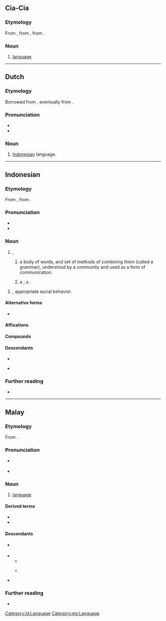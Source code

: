 {{also|Bahasa}}
==Cia-Cia==

===Etymology===
From {{bor|cia|id|bahasa}}, from {{der|cia|ms|bahasa}}, from {{der|cia|sa|भाषा||language}}.

===Noun===
{{head|cia|noun|Hangul spelling|바하사}}

# [[language]]

----

==Dutch==

===Etymology===
Borrowed from {{bor|nl|id|bahasa}}, eventually from {{der|nl|sa|भाषा||language}}.

===Pronunciation===
* {{IPA|nl|/baː.ɦaː.saː/}}
* {{hyphenation|nl|ba|ha|sa}}

===Noun===
{{nl-noun|n|-|-}}

# {{lb|nl|colloquial|Netherlands}} [[Indonesian]] language.

----

==Indonesian==

===Etymology===
From {{inh|id|ms|bahasa}}, from {{der|id|sa|भाषा||language}}.

===Pronunciation===
* {{IPA|id|/baˈhasa/}}
* {{hyphenation|id|ba|ha|sa}}

===Noun===
{{id-noun}}

# {{l|en|language}},
## {{lb|id|linguistics}} a body of words, and set of methods of combining them (called a grammar), understood by a community and used as a form of communication.
##: {{uxi|id|'''bahasa''' [[Indonesia]]|Indonesian '''language'''}}
## {{lb|id|computing}} a {{l|en|computer language}}; a {{l|en|machine language}}.
# {{l|en|decorum}}, appropriate social behavior.

====Alternative forms====
* {{alter|id|basa}} {{q|nonstandard}}

====Affixations====
{{der4|id|
| berbahasa
| berbahasa-bahasa
| kebahasaan
| membahasakan
| memperbahasakan
| perbahasa
| perbahasaan
| sebahasa
|}}

====Compounds====
{{der4|id|
| {{l|id|bahasa baku}}
| {{l|id|juru bahasa}}
| {{l|id|pakar bahasa}}
| {{l|id|bahasa asing|t=foreign language}}
| {{l|id|bahasa buatan|t=artificial language, constructed language}}
| {{l|id|bahasa ibu|t=mother tongue}}
| {{l|id|bahasa gaul|t=slang}}
| {{l|id|bahasa halus}}
| {{l|id|bahasa kasar}}
| {{l|id|bahasa klasik|t=classical language}}
| {{l|id|bahasa komputer|t=computer language}}
| {{l|id|bahasa kuno|t=ancient language}}
| {{l|id|bahasa pasar|t=lingua franca}}
| {{l|id|bahasa resmi|t=official language}}
| {{l|id|bahasa tubuh|t=body language}}
| {{l|id|bahasa mati|t=dead language}}
| {{l|id|bahasa dagang|t=trade language}}
| {{l|id|bahasa daerah|t=regional language}}
|}}

====Descendants====
* {{desc|bor=1|nl|bahasa}}
* {{desc|bor=1|en|Bahasa}} {{i|with {{cog|ms|bahasa}}}}

===Further reading===
* {{R:KBBI Daring}}

[[Category:id:Language]]

----

==Malay==

===Etymology===
From {{der|ms|sa|भाषा||language}}.

===Pronunciation===
* {{a|Johor-Selangor}} {{IPA|ms|/bahasə/}}
* {{a|Riau-Lingga}} {{IPA|ms|/bahasa/}}

===Noun===
{{ms-noun|j=بهاس}}

# [[language]] {{gloss|system of communication using words or symbols}}
#: {{uxi|ms|'''bahasa''' [[Melayu]]|Malay (language)}}

====Derived terms====
* {{l|ms|jurubahasa||interpreter}}
* {{l|ms|tatabahasa||grammar}}

====Descendants====
* {{desc|bor=1|en|Bahasa}} {{i|with Indonesian {{l|id|bahasa}}}}
* {{desc|id|bahasa}}
** {{desc|bor=1|nl|bahasa}}
** {{desc|bor=1|en|Bahasa}} {{i|with Malay {{l|ms|bahasa}}}}
* {{desc|mfa|sc=Arab|بهاس|tr=bahasa}}

===Further reading===
* {{R:PRPM}}

[[Category:ms:Language]]